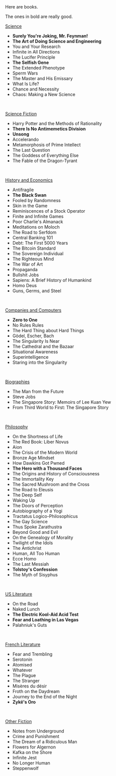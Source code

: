 <div className="not-prose bookPage">
Here are books.

The ones in bold are really good.
<br />

<u>Science</u>
- **Surely You're Joking, Mr. Feynman!**
- **The Art of Doing Science and Engineering**
- You and Your Research
- Infinite in All Directions
- The Lucifer Principle
- **The Selfish Gene**
- The Extended Phenotype
- Sperm Wars
- The Master and His Emissary
- What Is Life?
- Chance and Necessity
- Chaos: Making a New Science
<br />

<u>Science Fiction</u>
- Harry Potter and the Methods of Rationality
- **There Is No Antimemetics Division**
- **Unsong**
- Accelerando
- Metamorphosis of Prime Intellect
- The Last Question
- The Goddess of Everything Else
- The Fable of the Dragon-Tyrant
<br />

<u>History and Economics</u>
- Antifragile
- **The Black Swan**
- Fooled by Randomness
- Skin in the Game
- Reminiscences of a Stock Operator
- Finite and Infinite Games
- Poor Charlie's Almanack
- Meditations on Moloch
- The Road to Serfdom
- Central Banking 101
- Debt: The First 5000 Years
- The Bitcoin Standard
- The Sovereign Individual
- The Righteous Mind
- The War of Art
- Propaganda
- Bullshit Jobs
- Sapiens: A Brief History of Humankind
- Homo Deus
- Guns, Germs, and Steel
<br />

<u>Companies and Computers</u>
- **Zero to One**
- No Rules Rules
- The Hard Thing about Hard Things
- Gödel, Escher, Bach
- The Singularity Is Near
- The Cathedral and the Bazaar
- Situational Awareness
- Superintelligence
- Staring into the Singularity
<br />

<u>Biographies</u>
- The Man from the Future
- Steve Jobs
- The Singapore Story: Memoirs of Lee Kuan Yew
- From Third World to First: The Singapore Story
<br />

<u>Philosophy</u>
- On the Shortness of Life
- The Red Book: Liber Novus
- Aion
- The Crisis of the Modern World
- Bronze Age Mindset
- How Dawkins Got Pwned
- **The Hero with a Thousand Faces**
- The Origins and History of Consciousness
- The Immortality Key
- The Sacred Mushroom and the Cross
- The Road to Eleusis
- The Deep Self
- Waking Up
- The Doors of Perception
- Autobiography of a Yogi
- Tractatus Logico-Philosophicus
- The Gay Science
- Thus Spoke Zarathustra
- Beyond Good and Evil
- On the Genealogy of Morality
- Twilight of the Idols
- The Antichrist
- Human, All Too Human
- Ecce Homo
- The Last Messiah
- **Tolstoy's Confession**
- The Myth of Sisyphus
<br />

<u>US Literature</u>
- On the Road
- Naked Lunch
- **The Electric Kool-Aid Acid Test**
- **Fear and Loathing in Las Vegas**
- Palahniuk's Guts
<br />

<u>French Literature</u>
- Fear and Trembling
- Serotonin
- Atomised
- Whatever
- The Plague
- The Stranger
- Misères du désir
- Froth on the Daydream
- Journey to the End of the Night
- **Zykë's Oro**
<br />

<u>Other Fiction</u>
- Notes from Underground
- Crime and Punishment
- The Dream of a Ridiculous Man
- Flowers for Algernon
- Kafka on the Shore
- Infinite Jest
- No Longer Human
- Steppenwolf
<br /><br />

</div>